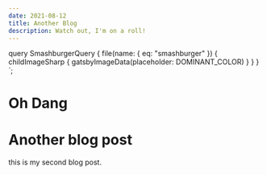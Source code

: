 ```yaml
---
date: 2021-08-12
title: Another Blog
description: Watch out, I'm on a roll!
---
```



  query SmashburgerQuery {
    file(name: { eq: "smashburger" }) {
      childImageSharp {
        gatsbyImageData(placeholder: DOMINANT_COLOR)
      }
    }
  }
`;

# Oh Dang

<GatsbyImage
  image={getImage(props.data.file)}
  alt="a smashburger on a plate with french fries in the foreground"
/>

# Another blog post

this is my second blog post.
